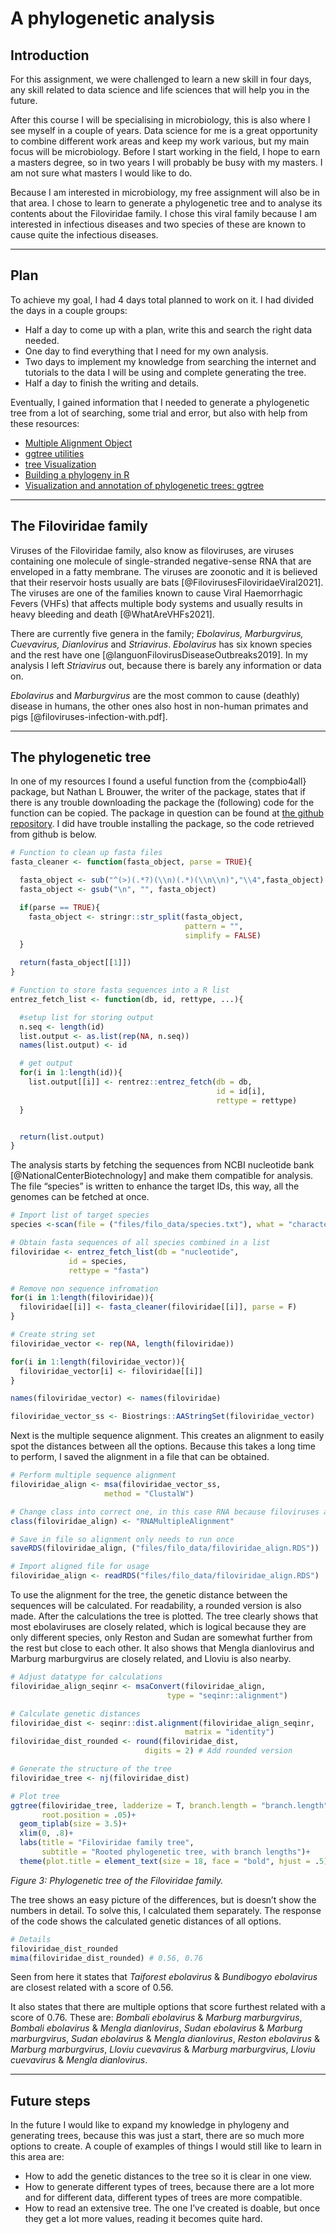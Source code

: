 # A phylogenetic analysis 

## Introduction {-}

For this assignment, we were challenged to learn a new skill in four days, any skill related to data science and life sciences that will help you in the future.

After this course I will be specialising in microbiology, this is also where I see myself in a couple of years. Data science for me is a great opportunity to combine different work areas and keep my work various, but my main focus will be microbiology. Before I start working in the field, I hope to earn a masters degree, so in two years I will probably be busy with my masters. I am not sure what masters I would like to do.

Because I am interested in microbiology, my free assignment will also be in that area. I chose to learn to generate a phylogenetic tree and to analyse its contents about the Filoviridae family. I chose this viral family because I am interested in infectious diseases and two species of these are known to cause quite the infectious diseases.

----

## Plan {-}

To achieve my goal, I had 4 days total planned to work on it. I had divided the days in a couple groups:
<ul><li>Half a day to come up with a plan, write this and search the right data needed.</li>
<li>One day to find everything that I need for my own analysis.</li>
<li>Two days to implement my knowledge from searching the internet and tutorials to the data I will be using and complete generating the tree.</li>
<li>Half a day to finish the writing and details.</li></ul>

Eventually, I gained information that I needed to generate a phylogenetic tree from a lot of searching, some trial and error, but also with help from these resources: 
<ul><li>[Multiple Alignment Object](https://bioconductor.org/packages/devel/bioc/vignettes/Biostrings/inst/doc/MultipleAlignments.pdf)</li>
<li>[ggtree utilities](https://bioconductor.statistik.tu-dortmund.de/packages/3.5/bioc/vignettes/ggtree/inst/doc/ggtreeUtilities.html)</li>
<li>[tree Visualization](https://bioconductor.statistik.tu-dortmund.de/packages/3.8/bioc/vignettes/ggtree/inst/doc/treeVisualization.html#displaying-tree-scale-evolution-distance)</li>
<li>[Building a phylogeny in R](https://brouwern.github.io/lbrb/worked-example-building-a-phylogeny-in-r.html#genetic-distances-of-sequence-in-subset)</li>
<li>[Visualization and annotation of phylogenetic trees: ggtree](https://guangchuangyu.github.io/ggtree-book/chapter-ggtree.html)</li></ul>

----

## The Filoviridae family {-}

Viruses of the Filoviridae family, also know as filoviruses, are viruses containing one molecule of single-stranded negative-sense RNA that are enveloped in a fatty membrane. The viruses are zoonotic and it is believed that their reservoir hosts usually are bats [@FilovirusesFiloviridaeViral2021]. The viruses are one of the families known to cause Viral Haemorrhagic Fevers (VHFs) that affects multiple body systems and usually results in heavy bleeding and death [@WhatAreVHFs2021].

There are currently five genera in the family; _Ebolavirus, Marburgvirus, Cuevavirus, Dianlovirus_ and _Striavirus_. _Ebolavirus_ has six known species and the rest have one [@languonFilovirusDiseaseOutbreaks2019]. In my analysis I left _Striavirus_ out, because there is barely any information or data on.

_Ebolavirus_ and _Marburgvirus_ are the most common to cause (deathly) disease in humans, the other ones also host in non-human primates and pigs [@filoviruses-infection-with.pdf].

----

## The phylogenetic tree {-}

In one of my resources I found a useful function from the {compbio4all} package, but Nathan L Brouwer, the writer of the package, states that if there is any trouble downloading the package the (following) code for the function can be copied. The package in question can be found at [the github repository](https://github.com/brouwern/compbio4all.git). I did have trouble installing the package, so the code retrieved from github is below.

```r

# Function to clean up fasta files
fasta_cleaner <- function(fasta_object, parse = TRUE){

  fasta_object <- sub("^(>)(.*?)(\\n)(.*)(\\n\\n)","\\4",fasta_object)
  fasta_object <- gsub("\n", "", fasta_object)

  if(parse == TRUE){
    fasta_object <- stringr::str_split(fasta_object,
                                       pattern = "",
                                       simplify = FALSE)
  }

  return(fasta_object[[1]])
}

# Function to store fasta sequences into a R list
entrez_fetch_list <- function(db, id, rettype, ...){

  #setup list for storing output
  n.seq <- length(id)
  list.output <- as.list(rep(NA, n.seq))
  names(list.output) <- id

  # get output
  for(i in 1:length(id)){
    list.output[[i]] <- rentrez::entrez_fetch(db = db,
                                              id = id[i],
                                              rettype = rettype)
  }


  return(list.output)
}

```

The analysis starts by fetching the sequences from NCBI nucleotide bank [@NationalCenterBiotechnology] and make them compatible for analysis.
The file "species" is written to enhance the target IDs, this way, all the genomes can be fetched at once.

```r

# Import list of target species
species <-scan(file = ("files/filo_data/species.txt"), what = "character", sep = "\n", comment.char = "#") 

# Obtain fasta sequences of all species combined in a list
filoviridae <- entrez_fetch_list(db = "nucleotide",
             id = species,
             rettype = "fasta") 

# Remove non sequence infromation
for(i in 1:length(filoviridae)){
  filoviridae[[i]] <- fasta_cleaner(filoviridae[[i]], parse = F)
}

# Create string set
filoviridae_vector <- rep(NA, length(filoviridae))

for(i in 1:length(filoviridae_vector)){
  filoviridae_vector[i] <- filoviridae[[i]]
}

names(filoviridae_vector) <- names(filoviridae)

filoviridae_vector_ss <- Biostrings::AAStringSet(filoviridae_vector)

```

Next is the multiple sequence alignment. This creates an alignment to easily spot the distances between all the options. Because this takes a long time to perform, I saved the alignment in a file that can be obtained.

```r

# Perform multiple sequence alignment
filoviridae_align <- msa(filoviridae_vector_ss,
                     method = "ClustalW")

# Change class into correct one, in this case RNA because filoviruses are RNA viruses
class(filoviridae_align) <- "RNAMultipleAlignment"

# Save in file so alignment only needs to run once
saveRDS(filoviridae_align, ("files/filo_data/filoviridae_align.RDS"))

```

```r

# Import aligned file for usage
filoviridae_align <- readRDS("files/filo_data/filoviridae_align.RDS")

```

To use the alignment for the tree, the genetic distance between the sequences will be calculated. For readability, a rounded version is also made. After the calculations the tree is plotted. The tree clearly shows that most ebolaviruses are closely related, which is logical because they are only different species, only Reston and Sudan are somewhat further from the rest but close to each other. It also shows that Mengla dianlovirus and Marburg marburgvirus are closely related, and Lloviu is also nearby.

```r

# Adjust datatype for calculations
filoviridae_align_seqinr <- msaConvert(filoviridae_align, 
                                   type = "seqinr::alignment")

# Calculate genetic distances
filoviridae_dist <- seqinr::dist.alignment(filoviridae_align_seqinr, 
                                       matrix = "identity")
filoviridae_dist_rounded <- round(filoviridae_dist,
                              digits = 2) # Add rounded version

```

```r

# Generate the structure of the tree
filoviridae_tree <- nj(filoviridae_dist)

# Plot tree
ggtree(filoviridae_tree, ladderize = T, branch.length = "branch.length", 
       root.position = .05)+ 
  geom_tiplab(size = 3.5)+
  xlim(0, .8)+
  labs(title = "Filoviridae family tree",  
       subtitle = "Rooted phylogenetic tree, with branch lengths")+
  theme(plot.title = element_text(size = 18, face = "bold", hjust = .5), plot.subtitle = element_text(size = 12, face = "italic", hjust = .5))

```

_Figure 3: Phylogenetic tree of the Filoviridae family._

The tree shows an easy picture of the differences, but is doesn't show the numbers in detail. To solve this, I calculated them separately. The response of the code shows the calculated genetic distances of all options.

```r

# Details
filoviridae_dist_rounded
mima(filoviridae_dist_rounded) # 0.56, 0.76

```

Seen from here it states that _Taiforest ebolavirus_ & _Bundibogyo ebolavirus_ are closest related with a score of 0.56.

It also states that there are multiple options that score furthest related with a score of 0.76. These are: _Bombali ebolavirus_ & _Marburg marburgvirus_, _Bombali ebolavirus_ & _Mengla dianlovirus_, _Sudan ebolavirus_ & _Marburg marburgvirus_, _Sudan ebolavirus_ & _Mengla dianlovirus_, _Reston ebolavirus_ & _Marburg marburgvirus_, _Lloviu cuevavirus_ & _Marburg marburgvirus_, _Lloviu cuevavirus_ & _Mengla dianlovirus_.

----

## Future steps {-}

In the future I would like to expand my knowledge in phylogeny and generating trees, because this was just a start, there are so much more options to create. A couple of examples of things I would still like to learn in this area are:
<ul><li>How to add the genetic distances to the tree so it is clear in one view.</li>
<li> How to generate different types of trees, because there are a lot more and for different data, different types of trees are more compatible.</li>
<li> How to read an extensive tree. The one I've created is doable, but once they get a lot more values, reading it becomes quite hard.</li></ul>